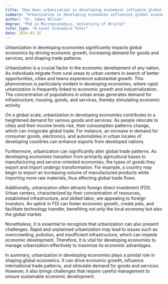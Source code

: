 ```yaml
---
title: "How does urbanization in developing economies influence global economics?"
summary: "Urbanisation in developing economies influences global economics by driving economic growth, increasing demand for goods and services, and influencing trade patterns."
author: "Dr. James Wilson"
degree: "PhD in Microeconomics, University of Bristol"
tutor_type: "A-Level Economics Tutor"
date: 2024-03-25
---
```


Urbanization in developing economies significantly impacts global economics by driving economic growth, increasing demand for goods and services, and shaping trade patterns.

Urbanization is a crucial factor in the economic development of any nation. As individuals migrate from rural areas to urban centers in search of better opportunities, cities and towns experience substantial growth. This phenomenon is particularly evident in developing economies, where rapid urbanization is frequently linked to economic growth and industrialization. The concentration of populations in urban areas generates demand for infrastructure, housing, goods, and services, thereby stimulating economic activity.

On a global scale, urbanization in developing economies contributes to a heightened demand for various goods and services. As people relocate to cities and their income levels rise, their consumption patterns change, which can invigorate global trade. For instance, an increase in demand for consumer goods, electronics, and automobiles in urban locales of developing countries can enhance exports from developed nations.

Furthermore, urbanization can significantly alter global trade patterns. As developing economies transition from primarily agricultural bases to manufacturing and service-oriented economies, the types of goods they export and import undergo transformation. For example, a country may begin to export an increasing volume of manufactured products while importing more raw materials, thus affecting global trade flows.

Additionally, urbanization often attracts foreign direct investment (FDI). Urban centers, characterized by their concentration of resources, established infrastructure, and skilled labor, are appealing to foreign investors. An uptick in FDI can foster economic growth, create jobs, and facilitate technology transfer, benefiting not only the local economy but also the global market.

Nonetheless, it is essential to recognize that urbanization can also present challenges. Rapid and unplanned urbanization may lead to issues such as overcrowding, pollution, and insufficient infrastructure, which can impede economic development. Therefore, it is vital for developing economies to manage urbanization effectively to maximize its economic advantages.

In summary, urbanization in developing economies plays a pivotal role in shaping global economics. It can drive economic growth, influence international trade patterns, and stimulate demand for goods and services. However, it also brings challenges that require careful management to ensure sustainable economic development.
    